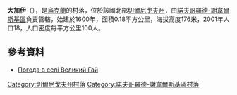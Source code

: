 {{coord|52|15|22|N|33|7|1|E|scale:100000|display=title}}

'''大加伊'''（{{lang-uk|Великий Гай}}），是[[烏克蘭|烏克蘭]]的村落，位於該國北部[[切爾尼戈夫州|切爾尼戈夫州]]，由[[諾夫哥羅德-謝韋爾斯基區|諾夫哥羅德-謝韋爾斯基區]]負責管轄，始建於1600年，面積0.18平方公里，海拔高度176米，2001年人口18，人口密度每平方公里100人。

==參考資料==
* [http://weather.in.ua/ua/chernigovskaja/2874 Погода в селі Великий Гай] {{Wayback|url=http://weather.in.ua/ua/chernigovskaja/2874 |date=20201124143258 }}

[[Category:切爾尼戈夫州村落|Category:切爾尼戈夫州村落]]
[[Category:諾夫哥羅德-謝韋爾斯基區村落|Category:諾夫哥羅德-謝韋爾斯基區村落]]


{{Chernihiv-geo-stub}}
